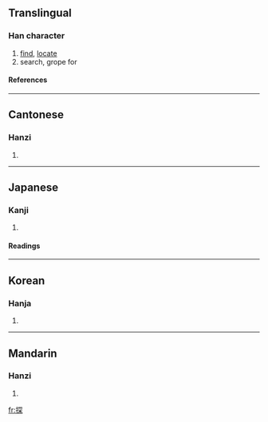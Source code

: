 ==Translingual==
===Han character===
{{Han char|rn=64|rad=手|as=08|sn=11|four=5709<sub>4</sub>|canj=手月金木 (QBCD)|ids=⿰[[扌]]⿱[[㓁]][[木]]}}
# [[find]], [[locate]]
# search, grope for
====References====
{{Han ref|kx=0438.140|dkj=12276|dj=0788.120|hdz=31907.060|uh=63A2|ud=25506|bh=B1B4|bd=45492}}
----

==Cantonese==
===Hanzi===
{{yue-hanzi|jyut=|y=taam3}}
# {{defn|Cantonese}}
----
==Japanese==
===Kanji===
{{ja-kanji|grade=6|rs=手08}}
# {{defn|Japanese}} 
====Readings====
{{ja-readings|on=[[たん]] (tan)|kun=[[さぐる]] (saguru), [[さがす]] (sagasu)}}
----
==Korean==
===Hanja===
{{ko-hanja|hangeul=탐|eumhun=|rv=tam|mr=t'am|y=tham}}
# {{defn|Korean}}
----
==Mandarin==
===Hanzi===
{{cmn-hanzi|pin=[[tàn]] ([[tan4]])|wg=t'an<sup>4</sup>}}
# {{defn|Mandarin}}

[[fr:探]]